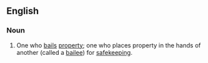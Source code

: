 ==English==
===Noun===
{{en-noun}}
# {{law}} One who [[bail]]s [[property]]; one who places property in the hands of another (called a [[bailee]]) for [[safekeeping]].